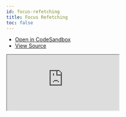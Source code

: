 ```yaml
---
id: focus-refetching
title: Focus Refetching
toc: false
---
```


- [Open in CodeSandbox](https://codesandbox.io/s/github/tannerlinsley/react-query/tree/next/examples/focus-refetching)
- [View Source](https://github.com/tannerlinsley/react-query/tree/master/examples/focus-refetching)

<iframe
  src="https://codesandbox.io/embed/github/tannerlinsley/react-query/tree/next/examples/focus-refetching?autoresize=1&fontsize=14&theme=dark"
  title="tannerlinsley/react-query: focus-refetching"
  sandbox="allow-forms allow-modals allow-popups allow-presentation allow-same-origin allow-scripts"
  style={{
    width: '100%',
    height: '80vh',
    border: '0',
    borderRadius: 8,
    overflow: 'hidden',
    position: 'static',
    zIndex: 0,
  }}
></iframe>
